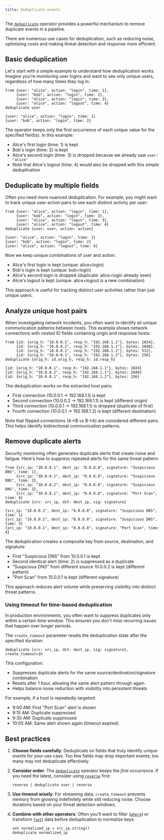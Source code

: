 ```yaml
---
title: Deduplicate events
---
```


The [`deduplicate`](/reference/operators/deduplicate) operator
provides a powerful mechanism to remove duplicate events in a pipeline.

There are numerous use cases for deduplication, such as reducing noise,
optimizing costs and making threat detection and response more efficient.

## Basic deduplication

Let's start with a simple example to understand how deduplication works. Imagine you're monitoring user logins and want to see only unique users, regardless of how many times they log in:

```tql
from {user: "alice", action: "login", time: 1},
     {user: "bob", action: "login", time: 2},
     {user: "alice", action: "login", time: 3},
     {user: "alice", action: "logout", time: 4}
deduplicate user
```

```tql
{user: "alice", action: "login", time: 1}
{user: "bob", action: "login", time: 2}
```

The operator keeps only the first occurrence of each unique value for the
specified field(s). In this example:

- Alice's first login (time: 1) is kept
- Bob's login (time: 2) is kept
- Alice's second login (time: 3) is dropped because we already saw `user: "alice"`
- Note that Alice's logout (time: 4) would also be dropped with this simple deduplication

## Deduplicate by multiple fields

Often you need more nuanced deduplication. For example, you might want to track unique user-action pairs to see each distinct activity per user:

```tql
from {user: "alice", action: "login", time: 1},
     {user: "bob", action: "login", time: 2},
     {user: "alice", action: "login", time: 3},
     {user: "alice", action: "logout", time: 4}
deduplicate {user: user, action: action}
```

```tql
{user: "alice", action: "login", time: 1}
{user: "bob", action: "login", time: 2}
{user: "alice", action: "logout", time: 4}
```

Now we keep unique combinations of user and action:

- Alice's first login is kept (unique: alice+login)
- Bob's login is kept (unique: bob+login)
- Alice's second login is dropped (duplicate: alice+login already seen)
- Alice's logout is kept (unique: alice+logout is a new combination)

This approach is useful for tracking distinct user activities rather than just unique users.

## Analyze unique host pairs

When investigating network incidents, you often want to identify all unique
communication patterns between hosts. This example shows network connections
with nested ID fields containing origin and response hosts:

```tql
from {id: {orig_h: "10.0.0.1", resp_h: "192.168.1.1"}, bytes: 1024},
     {id: {orig_h: "10.0.0.2", resp_h: "192.168.1.1"}, bytes: 2048},
     {id: {orig_h: "10.0.0.1", resp_h: "192.168.1.1"}, bytes: 512},
     {id: {orig_h: "10.0.0.1", resp_h: "192.168.1.2"}, bytes: 256}
deduplicate {orig_h: id.orig_h, resp_h: id.resp_h}
```

```tql
{id: {orig_h: "10.0.0.1", resp_h: "192.168.1.1"}, bytes: 1024}
{id: {orig_h: "10.0.0.2", resp_h: "192.168.1.1"}, bytes: 2048}
{id: {orig_h: "10.0.0.1", resp_h: "192.168.1.2"}, bytes: 256}
```

The deduplication works on the extracted host pairs:

- First connection (10.0.0.1 → 192.168.1.1) is kept
- Second connection (10.0.0.2 → 192.168.1.1) is kept (different origin)
- Third connection (10.0.0.1 → 192.168.1.1) is dropped (duplicate of first)
- Fourth connection (10.0.0.1 → 192.168.1.2) is kept (different destination)

Note that flipped connections (A→B vs B→A) are considered different pairs. This helps identify bidirectional communication patterns.

## Remove duplicate alerts

Security monitoring often generates duplicate alerts that create noise and fatigue.
Here's how to suppress repeated alerts for the same threat pattern:

```tql
from {src_ip: "10.0.0.1", dest_ip: "8.8.8.8", signature: "Suspicious DNS", time: 1},
     {src_ip: "10.0.0.1", dest_ip: "8.8.8.8", signature: "Suspicious DNS", time: 2},
     {src_ip: "10.0.0.2", dest_ip: "8.8.8.8", signature: "Suspicious DNS", time: 3},
     {src_ip: "10.0.0.1", dest_ip: "8.8.8.8", signature: "Port Scan", time: 4}
deduplicate {src: src_ip, dst: dest_ip, sig: signature}
```

```tql
{src_ip: "10.0.0.1", dest_ip: "8.8.8.8", signature: "Suspicious DNS", time: 1}
{src_ip: "10.0.0.2", dest_ip: "8.8.8.8", signature: "Suspicious DNS", time: 3}
{src_ip: "10.0.0.1", dest_ip: "8.8.8.8", signature: "Port Scan", time: 4}
```

The deduplication creates a composite key from source, destination, and signature:

- First "Suspicious DNS" from 10.0.0.1 is kept
- Second identical alert (time: 2) is suppressed as a duplicate
- "Suspicious DNS" from different source 10.0.0.2 is kept (different pattern)
- "Port Scan" from 10.0.0.1 is kept (different signature)

This approach reduces alert volume while preserving visibility into distinct threat patterns.

### Using timeout for time-based deduplication

In production environments, you often want to suppress duplicates only within a certain time
window. This ensures you don't miss recurring issues that happen over longer periods.

The `create_timeout` parameter resets the deduplication state after the specified duration:

```tql
deduplicate {src: src_ip, dst: dest_ip, sig: signature}, create_timeout=1h
```

This configuration:

- Suppresses duplicate alerts for the same source/destination/signature combination
- Resets after 1 hour, allowing the same alert pattern through again
- Helps balance noise reduction with visibility into persistent threats

For example, if a host is repeatedly targeted:

- 9:00 AM: First "Port Scan" alert is shown
- 9:15 AM: Duplicate suppressed
- 9:30 AM: Duplicate suppressed
- 10:05 AM: Same alert shown again (timeout expired)

## Best practices

1. **Choose fields carefully**: Deduplicate on fields that truly identify unique
   events for your use case. Too few fields may drop important events; too many
   may not deduplicate effectively.

2. **Consider order**: The [`deduplicate`](/reference/operators/deduplicate) operator keeps the _first_ occurrence.
   If you need the latest, consider using [`reverse`](/reference/operators/reverse) first:

   ```tql
   reverse | deduplicate user | reverse
   ```

3. **Use timeout wisely**: For streaming data, `create_timeout` prevents memory from
   growing indefinitely while still reducing noise. Choose durations based on your
   threat detection windows.

4. **Combine with other operators**: Often you'll want to filter ([`where`](/reference/operators/where)) or
   transform ([`set`](/reference/operators/set)) data before deduplication to normalize keys:
   ```tql
   set normalized_ip = src_ip.string()
   deduplicate normalized_ip
   ```
